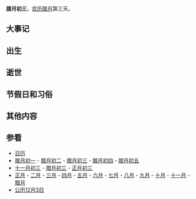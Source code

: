 {{Lunar12Calendar}}
'''腊月初三'''，[[农历|农历]][[腊月|腊月]]第三天。

==大事记==

==出生==

==逝世==

==节假日和习俗==

==其他内容==

==参看==
*[[历史上的今天|日历]]
*[[腊月初一|腊月初一]] - [[腊月初二|腊月初二]] - [[腊月初三|腊月初三]] - [[腊月初四|腊月初四]] - [[腊月初五|腊月初五]]
*[[十一月初三|十一月初三]] - [[腊月初三|腊月初三]] - [[正月初三|正月初三]]
*[[正月|正月]] - [[二月_(农历)|二月]] - [[三月_(农历)|三月]] - [[四月_(农历)|四月]] - [[五月_(农历)|五月]] - [[六月_(农历)|六月]] - [[七月_(农历)|七月]] - [[八月_(农历)|八月]] - [[九月_(农历)|九月]] - [[十月_(农历)|十月]] - [[十一月_(农历)|十一月]] - [[腊月|腊月]]
*[[公历|公历]][[12月3日|12月3日]]